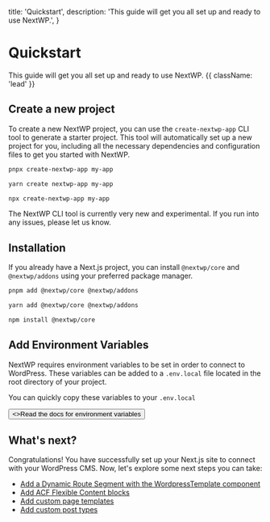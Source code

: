 
  title: 'Quickstart',
  description: 'This guide will get you all set up and ready to use NextWP.',
}

# Quickstart

This guide will get you all set up and ready to use NextWP. {{ className: 'lead' }}

## Create a new project

To create a new NextWP project, you can use the `create-nextwp-app` CLI tool to generate a starter project. This tool will automatically set up a new project for you, including all the necessary dependencies and configuration files to get you started with NextWP.

<CodeGroup>

```bash {{ title: 'pnpm' }}
pnpx create-nextwp-app my-app
```

```bash {{ title: 'yarn' }}
yarn create nextwp-app my-app
```

```bash {{ title: 'npm' }}
npx create-nextwp-app my-app
```

</CodeGroup>
<Note>
  The NextWP CLI tool is currently very new and experimental. If you run into any issues, please let us know.
</Note>

## Installation

If you already have a Next.js project, you can install `@nextwp/core` and `@nextwp/addons` using your preferred package manager.

<CodeGroup>

```bash {{ title: 'pnpm' }}
pnpm add @nextwp/core @nextwp/addons
```

```bash {{ title: 'yarn' }}
yarn add @nextwp/core @nextwp/addons
```

```bash {{ title: 'npm' }}
npm install @nextwp/core
```

</CodeGroup>

## Add Environment Variables

NextWP requires environment variables to be set in order to connect to WordPress.
These variables can be added to a `.env.local` file located in the root directory of your project.

You can quickly copy these variables to your `.env.local`

<EnvCodeBlock />

<div className="not-prose">
  <Button href="/environment-variables" variant="text" arrow="right">
    <>Read the docs for environment variables</>
  </Button>
</div>

## What's next?

Congratulations! You have successfully set up your Next.js site to connect with your WordPress CMS. Now, let's explore some next steps you can take:

- [Add a Dynamic Route Segment with the WordpressTemplate component](/packages/nextwp/core/components#wordpress-template)
- [Add ACF Flexible Content blocks](#)
- [Add custom page templates](#)
- [Add custom post types](#)
